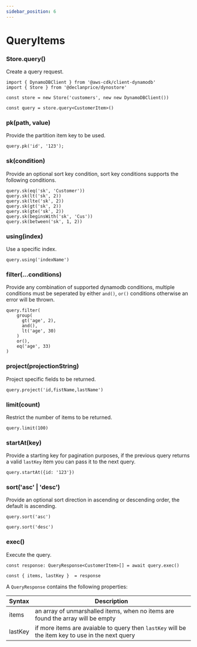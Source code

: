 ```yaml
---
sidebar_position: 6
---
```


# QueryItems

### Store.query()

Create a query request.

```tsx
import { DynamoDBClient } from '@aws-cdk/client-dynamodb'
import { Store } from '@declanprice/dynostore'

const store = new Store('customers', new new DynamoDBClient())

const query = store.query<CustomerItem>()
```


### pk(path, value)

Provide the partition item key to be used.

```tsx
query.pk('id', '123');
```

### sk(condition)

Provide an optional sort key condition, sort key conditions supports the following conditions.

```tsx
query.sk(eq('sk', 'Customer'))
query.sk(lt('sk', 2))
query.sk(lte('sk', 2))
query.sk(gt('sk', 2))
query.sk(gte('sk', 2))
query.sk(beginsWith('sk', 'Cus'))
query.sk(between('sk', 1, 2))
```

### using(index)

Use a specific index.

```tsx
query.using('indexName')
```

### filter(...conditions)

Provide any combination of supported dynamodb conditions, multiple conditions must be seperated by either `and()`, `or()` conditions otherwise an error will be thrown.

```tsx
query.filter(
    group(
      gt('age', 2),
      and(),
      lt('age', 30)
    )
    or(),
    eq('age', 33)
)
```

### project(projectionString)

Project specific fields to be returned.

```tsx
query.project('id,fistName,lastName')
```

### limit(count)

Restrict the number of items to be returned.

```tsx
query.limit(100)
```

### startAt(key)

Provide a starting key for pagination purposes, if the previous query returns a valid `lastKey` item you can pass it to the next query.

```tsx
query.startAt({id: '123'})
```

### sort('asc' | 'desc')

Provide an optional sort direction in ascending or descending order, the default is ascending.

```tsx
query.sort('asc')

query.sort('desc')
```

### exec()

Execute the query.

```tsx
const response: QueryResponse<CustomerItem>[] = await query.exec()

const { items, lastKey }  = response
```

A `QueryResponse` contains the following properties:


| Syntax      | Description |
| ----------- | ----------- |
| items       | an array of unmarshalled items, when no items are found the array will be empty |
| lastKey     | if more items are avaiable to query then `lastKey` will be the item key to use in the next query |
